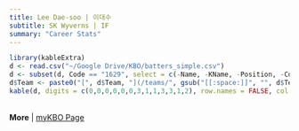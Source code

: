 ```yaml
---
title: Lee Dae-soo | 이대수
subtitle: SK Wyverns | IF
summary: "Career Stats"
---
```

```r
library(kableExtra)
d <- read.csv("~/Google Drive/KBO/batters_simple.csv")
d <- subset(d, Code == "1629", select = c(-Name, -KName, -Position, -Code, -Url))
d$Team <- paste0("[", d$Team, "](/teams/", gsub("[[:space:]]", "", d$Team), ")")
kable(d, digits = c(0,0,0,0,0,0,3,1,1,3,3,1,2), row.names = FALSE, col.names = c("Season","Age","Team","G","PA","HR","OPS","BB%","SO%","ISO","BABIP","wRC+","WAR")) %>% kable_styling(bootstrap_options = c("striped", "hover"), fixed_thead = T)
```
<br>
**More** | [myKBO Page](https://mykbostats.com/players/232)
